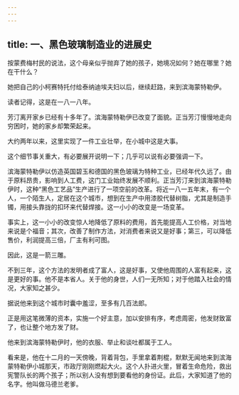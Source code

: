 ```yaml
---
---
---
```

title: 一、黑色玻璃制造业的进展史
---




按蒙费梅村民的说法，这个母亲似乎抛弃了她的孩子，她境况如何？她在哪里？她在干什么？

她把自己的小柯赛特托付给泰纳迪埃夫妇以后，继续赶路，来到滨海蒙特勒伊。

读者记得，这是在一八一八年。

芳汀离开家乡已经有十多年了。滨海蒙特勒伊已改变了面貌。正当芳汀慢慢地走向穷困时，她的家乡却繁荣起来。

大约两年以来，这里实现了一件工业壮举，在小城中这是大事。

这个细节事关重大，有必要展开说明一下；几乎可以说有必要强调一下。

滨海蒙特勒伊以仿造英国碧玉和德国的黑色玻璃为特种工业，已经年代久远了。由于原料昂贵，影响到人工费，这门工业始终发展不顺利。正当芳汀来到滨海蒙特勒伊时，这种“黑色工艺品”生产进行了一项空前的改革。将近一八一五年末，有一个人，一个陌生人，定居在这个城市，想到在生产中用漆胶代替树脂，尤其是制造手镯，用接头靠拢的扣环来代替焊接。这一小小的改变是一场变革。

事实上，这一小小的改变惊人地降低了原料的费用，首先能提高人工价格，对当地来说是个福音；其次，改善了制作方法，对消费者来说又是好事；第三，可以降低售价，利润提高三倍，厂主有利可图。

因此，这是一箭三雕。

不到三年，这个方法的发明者成了富人，这是好事，又使他周围的人富有起来，这是更好的事。他不是本省人。关于他的身世，人们一无所知；对于他踏入社会的情况，大家知之甚少。

据说他来到这个城市时囊中羞涩，至多有几百法郎。

正是用这笔微薄的资本，实施一个好主意，加以安排有序，考虑周密，他发财致富了，也让整个地方发了财。

他来到滨海蒙特勒伊时，他的衣服、举止和谈吐都属于工人。

看来是，他在十二月的一天傍晚，背着背包，手里拿着荆棍，默默无闻地来到滨海蒙特勒伊小城那天，市政厅刚刚燃起大火。这个人扑进火里，冒着生命危险，救出宪警队长的两个孩子；所以别人没有想到要看他的身份证。此后，大家知道了他的名字。他叫做马德兰老爹。